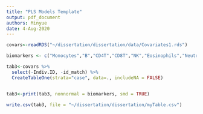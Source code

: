 ```yaml
---
title: "PLS Models Template"
output: pdf_document
authors: Minyue
date: 4-Aug-2020
---
```


```r
covars<-readRDS("~/dissertation/dissertation/data/Covariates1.rds")

biomarkers <- c("Monocytes","B","CD4T","CD8T","NK","Eosinophils","Neutrophils","Gel.status")

tab3<-covars %>%
  select(-Indiv.ID, -id_match) %>%
  CreateTableOne(strata="case", data=., includeNA = FALSE)


tab3<-print(tab3, nonnormal = biomarkers, smd = TRUE)

write.csv(tab3, file = "~/dissertation/dissertation/myTable.csv")
```


